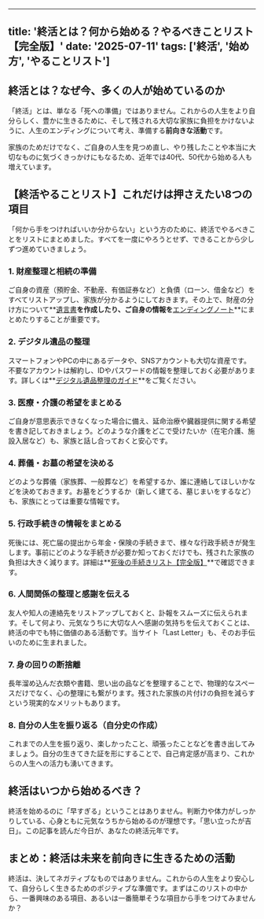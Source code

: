 
---
title: '終活とは？何から始める？やるべきことリスト【完全版】'
date: '2025-07-11'
tags: ['終活', '始め方', 'やることリスト']
---

## 終活とは？なぜ今、多くの人が始めているのか

「終活」とは、単なる「死への準備」ではありません。これからの人生をより自分らしく、豊かに生きるために、そして残される大切な家族に負担をかけないように、人生のエンディングについて考え、準備する**前向きな活動**です。

家族のためだけでなく、ご自身の人生を見つめ直し、やり残したことや本当に大切なものに気づくきっかけにもなるため、近年では40代、50代から始める人も増えています。

## 【終活やることリスト】これだけは押さえたい8つの項目

「何から手をつければいいか分からない」という方のために、終活でやるべきことをリストにまとめました。すべてを一度にやろうとせず、できることから少しずつ進めていきましょう。

### 1. 財産整理と相続の準備

ご自身の資産（預貯金、不動産、有価証券など）と負債（ローン、借金など）をすべてリストアップし、家族が分かるようにしておきます。その上で、財産の分け方について**[遺言書](/articles/will-and-testament-guide)**を作成したり、ご自身の情報を**[エンディングノート](/articles/ending-note-guide)**にまとめたりすることが重要です。

### 2. デジタル遺品の整理

スマートフォンやPCの中にあるデータや、SNSアカウントも大切な資産です。不要なアカウントは解約し、IDやパスワードの情報を整理しておく必要があります。詳しくは**[デジタル遺品整理のガイド](/articles/digital-legacy-management-guide)**をご覧ください。

### 3. 医療・介護の希望をまとめる

ご自身が意思表示できなくなった場合に備え、延命治療や臓器提供に関する希望を書き記しておきましょう。どのような介護をどこで受けたいか（在宅介護、施設入居など）も、家族と話し合っておくと安心です。

### 4. 葬儀・お墓の希望を決める

どのような葬儀（家族葬、一般葬など）を希望するか、誰に連絡してほしいかなどを決めておきます。お墓をどうするか（新しく建てる、墓じまいをするなど）も、家族にとっては重要な情報です。

### 5. 行政手続きの情報をまとめる

死後には、死亡届の提出から年金・保険の手続きまで、様々な行政手続きが発生します。事前にどのような手続きが必要か知っておくだけでも、残された家族の負担は大きく減ります。詳細は**[死後の手続きリスト【完全版】](/articles/post-mortem-procedures-checklist)**で確認できます。

### 6. 人間関係の整理と感謝を伝える

友人や知人の連絡先をリストアップしておくと、訃報をスムーズに伝えられます。そして何より、元気なうちに大切な人へ感謝の気持ちを伝えておくことは、終活の中でも特に価値のある活動です。当サイト「Last Letter」も、そのお手伝いのために生まれました。

### 7. 身の回りの断捨離

長年溜め込んだ衣類や書籍、思い出の品などを整理することで、物理的なスペースだけでなく、心の整理にも繋がります。残された家族の片付けの負担を減らすという現実的なメリットもあります。

### 8. 自分の人生を振り返る（自分史の作成）

これまでの人生を振り返り、楽しかったこと、頑張ったことなどを書き出してみましょう。自分の生きてきた証を形にすることで、自己肯定感が高まり、これからの人生への活力も湧いてきます。

## 終活はいつから始めるべき？

終活を始めるのに「早すぎる」ということはありません。判断力や体力がしっかりしている、心身ともに元気なうちから始めるのが理想です。「思い立ったが吉日」。この記事を読んだ今日が、あなたの終活元年です。

## まとめ：終活は未来を前向きに生きるための活動

終活は、決してネガティブなものではありません。これからの人生をより安心して、自分らしく生きるためのポジティブな準備です。まずはこのリストの中から、一番興味のある項目、あるいは一番簡単そうな項目から手をつけてみませんか？
